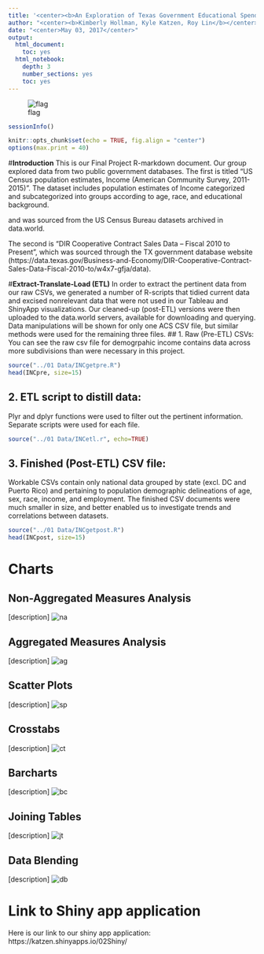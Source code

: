 ```yaml
---
title: '<center><b>An Exploration of Texas Government Educational Spending and Regional Income Levels </b></center>'
author: "<center><b>Kimberly Hollman, Kyle Katzen, Roy Lin</b></center>"
date: "<center>May 03, 2017</center>"
output:
  html_document:
    toc: yes
  html_notebook:
    depth: 3
    number_sections: yes
    toc: yes
---
```

![flag](../03 Visualizations/flag.jpg)


```r
sessionInfo()
```

```r
knitr::opts_chunk$set(echo = TRUE, fig.align = "center")
options(max.print = 40)

```

#**Introduction**
This is our Final Project R-markdown document. Our group explored data from two public government databases. 
The first is titled "US Census population estimates, Income (American Community Survey, 2011-2015)". The dataset includes population estimates of Income categorized and subcategorized into groups according to age, race, and educational background.

and was sourced from the US Census Bureau datasets archived in data.world. 

The second is "DIR Cooperative Contract Sales Data – Fiscal 2010 to Present", which was sourced through the TX government database website (https://data.texas.gov/Business-and-Economy/DIR-Cooperative-Contract-Sales-Data-Fiscal-2010-to/w4x7-gfja/data). 

#**Extract-Translate-Load (ETL)**
In order to extract the pertinent data from our raw CSVs, we generated a number of R-scripts that tidied current data and excised nonrelevant data that were not used in our Tableau and ShinyApp visualizations. Our cleaned-up (post-ETL) versions were then uploaded to the data.world servers, available for downloading and querying.
Data manipulations will be shown for only one ACS CSV file, but similar methods were used for the remaining three files.
## 1. Raw (Pre-ETL) CSVs:
You can see the raw csv file for demogrpahic income contains data across more subdivisions than were necessary in this project. 
```r
source("../01 Data/INCgetpre.R")
head(INCpre, size=15)
```
## 2. ETL script to distill data:
Plyr and dplyr functions were used to filter out the pertinent information. Separate scripts were used for each file. 
```r
source("../01 Data/INCetl.r", echo=TRUE)
```
## 3. Finished (Post-ETL) CSV file:
Workable CSVs contain only national data grouped by state (excl. DC and Puerto Rico) and pertaining to population demographic delineations of age, sex, race, income, and employment.
The finished CSV documents were much smaller in size, and better enabled us to investigate trends and correlations between datasets.
```r
source("../01 Data/INCgetpost.R")
head(INCpost, size=15)
```

# **Charts**
## Non-Aggregated Measures Analysis
[description]
![na](../03 Visualizations/vis1.png)


## Aggregated Measures Analysis
[description]
![ag](../03 Visualizations/flag.jpg)

## Scatter Plots
[description]
![sp](../03 Visualizations/flag.jpg)


## Crosstabs
[description]
![ct](../03 Visualizations/flag.jpg)

## Barcharts
[description]
![bc](../03 Visualizations/flag.jpg)

## Joining Tables
[description]
![jt](../03 Visualizations/flag.jpg)

## Data Blending
[description]
![db](../03 Visualizations/flag.jpg)

# **Link to Shiny app application**
Here is our link to our shiny app application: https://katzen.shinyapps.io/02Shiny/